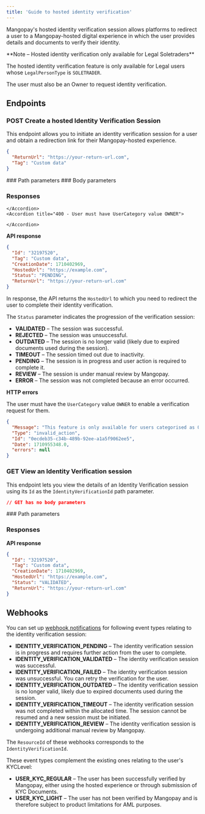 ```yaml
---
title: 'Guide to hosted identity verification'
---
```



Mangopay's hosted identity verification session allows platforms to redirect a user to a Mangopay-hosted digital experience in which the user provides details and documents to verify their identity.

<Note>
**Note – Hosted identity verification only available for Legal Soletraders**

The hosted identity verification feature is only available for Legal users whose `LegalPersonType` is `SOLETRADER`.

The user must also be an Owner to request identity verification.
</Note>

## Endpoints

### POST Create a hosted Identity Verification Session

This endpoint allows you to initiate an identity verification session for a user and obtain a redirection link for their Mangopay-hosted experience.

``` json POST /users/{UserId}/identity-verifications
{
  "ReturnUrl": "https://your-return-url.com",
  "Tag": "Custom data"
}
```

<Accordion title="See parameter details">
### Path parameters
<UserId />
### Body parameters
<ReturnURL4 />
<Tag3/>

### Responses
<AccordionGroup>
    <Accordion title="200 - Session pending">
        <IdResponse />
        <Tag2Response />
        <CreationDateResponse />
        <HostedUrlResponse />
        <Status13Response />
        <ReturnURL3Response />

    </Accordion>
    <Accordion title="400 - User must have UserCategory value OWNER">
    
    </Accordion>
</AccordionGroup>
</Accordion>

**API response**

``` json 200 - - Session pending
{
  "Id": "32197520",
  "Tag": "Custom data",
  "CreationDate": 1710402969,
  "HostedUrl": "https://example.com",
  "Status": "PENDING",
  "ReturnUrl": "https://your-return-url.com"
}
```

In response, the API returns the `HostedUrl` to which you need to redirect the user to complete their identity verification.

The `Status` parameter indicates the progression of the verification session:

- **VALIDATED** – The session was successful.
- **REJECTED** – The session was unsuccessful.
- **OUTDATED** – The session is no longer valid (likely due to expired documents used during the session).
- **TIMEOUT** – The session timed out due to inactivity.
- **PENDING** – The session is in progress and user action is required to complete it.
- **REVIEW** – The session is under manual review by Mangopay.
- **ERROR** – The session was not completed because an error occurred.

**HTTP errors**

The user must have the `UserCategory` value `OWNER` to enable a verification request for them.

``` json 400 - - User must have UserCategory value OWNER
{
  "Message": "This feature is only available for users categorised as Owner.",
  "Type": "invalid_action",
  "Id": "0ecdeb35-c34b-489b-92ee-a1a5f9062ee5",
  "Date": 1710955348.0,
  "errors": null
}
```

### GET View an Identity Verification session

This endpoint lets you view the details of an Identity Verification session using its `Id` as the `IdentityVerificationId` path parameter.

``` json GET /v2.01/{ClientId}/identity-verifications/{IdentityVerificationId}
// GET has no body parameters
```

<Accordion>
### Path parameters
<IdentityVerificationId />

### Responses
</Accordion>

**API response**

``` json
{
  "Id": "32197520",
  "Tag": "Custom data",
  "CreationDate": 1710402969,
  "HostedUrl": "https://example.com",
  "Status": "VALIDATED",
  "ReturnUrl": "https://your-return-url.com"
}
```

## Webhooks

You can set up [webhook notifications](/webhooks) for following event types relating to the identity verification session:

- **IDENTITY_VERIFICATION_PENDING** – The identity verification session is in progress and requires further action from the user to complete.
- **IDENTITY_VERIFICATION_VALIDATED** – The identity verification session was successful. 
- **IDENTITY_VERIFICATION_FAILED** – The identity verification session was unsuccessful. You can retry the verification for the user.  
- **IDENTITY_VERIFICATION_OUTDATED** – The identity verification session is no longer valid, likely due to expired documents used during the session.
- **IDENTITY_VERIFICATION_TIMEOUT** – The identity verification session was not completed within the allocated time. The session cannot be resumed and a new session must be initiated.
- **IDENTITY_VERIFICATION_REVIEW** – The identity verification session is undergoing additional manual review by Mangopay.

The `ResourceId` of these webhooks corresponds to the `IdentityVerificationId`.

These event types complement the existing ones relating to the user's KYCLevel:

- **USER_KYC_REGULAR** – The user has been successfully verified by Mangopay, either using the hosted experience or through submission of KYC Documents.
- **USER_KYC_LIGHT** – The user has not been verified by Mangopay and is therefore subject to product limitations for AML purposes.